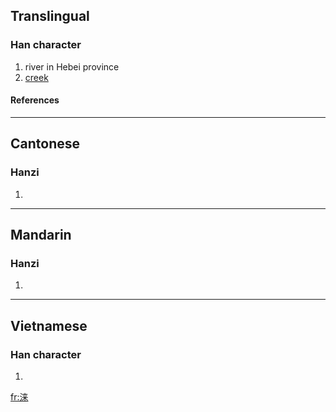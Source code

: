 {{see|淶}}

==Translingual==
===Han character===
{{Han char|rn=85|rad=水|as=07|sn=10|four=|canj=水木廿 (EDT)}}
# river in Hebei province
# [[creek]]
====References====
{{Han ref|kx=0627.311|hdz=31620.100|uh=6D9E|ud=28062}}
----
==Cantonese==
===Hanzi===
{{yue-hanzi|jyut=|y=loi4}}
# {{defn|Cantonese}}
----
==Mandarin==
===Hanzi===
{{cmn-hanzi|tra=淶|pin=[[guō]] ([[guo1]]), [[lái]] ([[lai2]])|wg=kuo<sup>1</sup>, lai<sup>2</sup>}}
# {{defn|Mandarin}}
----
==Vietnamese==
===Han character===
{{vi-hantu|thui}}
# {{defn|Vietnamese}}

[[fr:涞]]